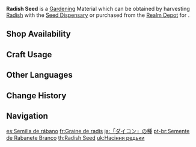 {{Item Infobox
|id           = 130012
|image        = Item Radish Seed.png
|type         = Gardening Materials
|group        = Jade Field
|invCategory  = Seed Dispensary
|description  = A seed obtained from the [[Seed Dispensary]]. A quality seed full of life, just waiting to be planted in the fields of the Realm Within. After some time, it will grow into a [[Radish]].
|source1      = Harvesting [[Radish]] with the [[Seed Dispensary]]
|source2      = [[Serenitea Pot/Realm Depot|Realm Depot]]
}}
'''Radish Seed''' is a [[Gardening]] Material which can be obtained by harvesting [[Radish]] with the [[Seed Dispensary]] or purchased from the [[Realm Depot]] for {{Item|Realm Currency|30|x=5}}.

==Shop Availability==
{{Shop Availability|currency=Realm Currency}}

==Craft Usage==
{{Craft Usage}}

==Other Languages==
{{Other Languages
|en      = Radish Seed
|zhs     = 「白萝卜」的种子
|zhs_rm  = "Bái Luóbo" de Zhǒngzǐ
|zht     = 「白蘿蔔」的種子
|zht_rm  = "Bái Luóbo" de Zhǒngzǐ
|ja      = 「ダイコン」の種
|ja_rm   = "Daikon" no Tane
|ko      = 「흰 무」 씨앗
|es      = Semilla de rábano
|fr      = Graine de radis
|ru      = Семена редиса
|th      = Radish Seed
|vi      = Hạt Giống Củ Cải Trắng
|de      = Rettichsamen
|id      = Radish Seed
|pt      = Semente de Rabanete Branco
|tr      = Turp Tohumu
|it      = Seme di ravanello
}}

==Change History==
{{Change History|2.0}}

==Navigation==
{{Material Navbox|type=Gardening Materials}}

[[es:Semilla de rábano]]
[[fr:Graine de radis]]
[[ja:「ダイコン」の種]]
[[pt-br:Semente de Rabanete Branco]]
[[th:Radish Seed]]
[[uk:Насіння редьки]]